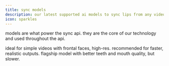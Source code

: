 ```yaml
---
title: sync models
description: our latest supported ai models to sync lips from any video to any audio
icon: sparkles
---
```


models are what power the sync api. they are the core of our technology and used throughout the api.

<CardGroup cols={3} rows={1}>
  <Card title="lipsync-1.6.0" icon="circle-check" href="/models/1.6.0">
    ideal for simple videos with frontal faces, high-res.
  </Card>
  <Card title="lipsync-1.7.1" icon="star" href="/models/1.7.1">
    recommended for faster, realistic outputs.
  </Card>
  <Card title="lipsync-1.8.0-beta" icon="flask" href="https://discord.com/invite/synclabs">
    flagship model with better teeth and mouth quality, but slower.
  </Card>
</CardGroup>
